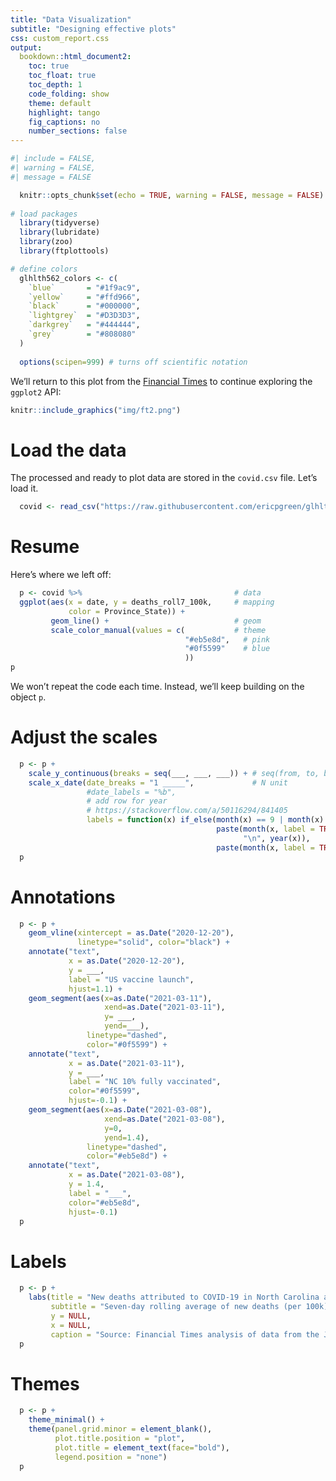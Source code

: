 ```yaml
---
title: "Data Visualization"
subtitle: "Designing effective plots"
css: custom_report.css
output: 
  bookdown::html_document2:
    toc: true
    toc_float: true
    toc_depth: 1
    code_folding: show
    theme: default
    highlight: tango
    fig_captions: no
    number_sections: false
---
```


```r
#| include = FALSE, 
#| warning = FALSE, 
#| message = FALSE

  knitr::opts_chunk$set(echo = TRUE, warning = FALSE, message = FALSE)
  
# load packages
  library(tidyverse)
  library(lubridate)
  library(zoo)
  library(ftplottools)
```

```r
# define colors
  glhlth562_colors <- c(
    `blue`       = "#1f9ac9",
    `yellow`     = "#ffd966",
    `black`      = "#000000",
    `lightgrey`  = "#D3D3D3",
    `darkgrey`   = "#444444",
    `grey`       = "#808080"
  )
  
  options(scipen=999) # turns off scientific notation
```
 
We'll return to this plot from the [Financial Times](https://ig.ft.com/coronavirus-chart/) to continue exploring the `ggplot2` API:

```r
knitr::include_graphics("img/ft2.png")
```

# Load the data

The processed and ready to plot data are stored in the `covid.csv` file. Let's load it.

```r
  covid <- read_csv("https://raw.githubusercontent.com/ericpgreen/glhlth562/main/materials/dataviz1/covid.csv")
```

# Resume

Here's where we left off:

```r
  p <- covid %>%                                  # data
  ggplot(aes(x = date, y = deaths_roll7_100k,     # mapping
             color = Province_State)) +
         geom_line() +                            # geom
         scale_color_manual(values = c(           # theme
                                       "#eb5e8d",   # pink 
                                       "#0f5599"    # blue
                                       )) 
p                              
```

We won't repeat the code each time. Instead, we'll keep building on the object `p`.

# Adjust the scales

```r
  p <- p +
    scale_y_continuous(breaks = seq(___, ___, ___)) + # seq(from, to, by)
    scale_x_date(date_breaks = "1 _____",             # N unit
                 #date_labels = "%b",
                 # add row for year
                 # https://stackoverflow.com/a/50116294/841405
                 labels = function(x) if_else(month(x) == 9 | month(x) == 1, 
                                              paste(month(x, label = TRUE), 
                                                    "\n", year(x)), 
                                              paste(month(x, label = TRUE))))
  p
```

# Annotations

```r
  p <- p +
    geom_vline(xintercept = as.Date("2020-12-20"), 
               linetype="solid", color="black") +
    annotate("text", 
             x = as.Date("2020-12-20"), 
             y = ___, 
             label = "US vaccine launch", 
             hjust=1.1) +
    geom_segment(aes(x=as.Date("2021-03-11"), 
                     xend=as.Date("2021-03-11"), 
                     y= ___, 
                     yend=___), 
                 linetype="dashed", 
                 color="#0f5599") +
    annotate("text", 
             x = as.Date("2021-03-11"), 
             y = ___, 
             label = "NC 10% fully vaccinated",
             color="#0f5599", 
             hjust=-0.1) +
    geom_segment(aes(x=as.Date("2021-03-08"), 
                     xend=as.Date("2021-03-08"),       
                     y=0, 
                     yend=1.4), 
                 linetype="dashed", 
                 color="#eb5e8d") +
    annotate("text", 
             x = as.Date("2021-03-08"), 
             y = 1.4, 
             label = "___",
             color="#eb5e8d", 
             hjust=-0.1)
  p
```

# Labels

```r
  p <- p +
    labs(title = "New deaths attributed to COVID-19 in North Carolina and Arizona",
         subtitle = "Seven-day rolling average of new deaths (per 100k)",
         y = NULL,
         x = NULL,
         caption = "Source: Financial Times analysis of data from the Johns Hopkins CSSE.") 
  p
```

# Themes

```r
  p <- p +
    theme_minimal() +
    theme(panel.grid.minor = element_blank(),
          plot.title.position = "plot",
          plot.title = element_text(face="bold"),
          legend.position = "none")
  p
```
